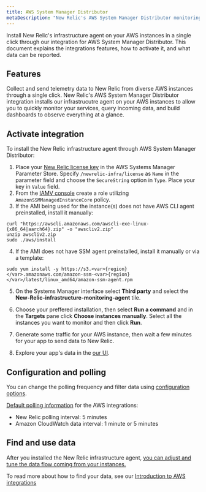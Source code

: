 ```yaml
---
title: AWS System Manager Distributor
metaDescription: "New Relic's AWS System Manager Distributor monitoring integration: what data it reports, and how to enable it."
---
```


Install New Relic's infrastructure agent on your AWS instances in a single click through our integration for AWS System Manager Distributor. This document explains the integrations features, how to activate it, and what data can be reported.

## Features
Collect and send telemetry data to New Relic from diverse AWS instances through a single click. New Relic's AWS System Manager Distributor integration installs our infrastrucutre agent on your AWS instances to allow you to quickly monitor your services, query incoming data, and build dashboards to observe everything at a glance. 

## Activate integration

To install the New Relic infrastructure agent through AWS System Manager Distributor:

1. Place your [New Relic license key](/docs/apis/intro-apis/new-relic-api-keys/) in the AWS Systems Manager Parameter Store. Specify `/newrelic-infra/license` as `Name` in the parameter field and choose the `SecureString` option in `Type`. Place your key in `Value` field.
2. From the [IAMV console](https://console.aws.amazon.com/iam/home?#/roles) create a role utilizing `AmazonSSMManagedInstanceCore` policy.
3. If the AMI being used for the instance(s) does not have AWS CLI agent preinstalled, install it manually:
  ```
  curl "https://awscli.amazonaws.com/awscli-exe-linux-{x86_64|aarch64}.zip" -o "awscliv2.zip"
  unzip awscliv2.zip
  sudo ./aws/install
  ```
4. If the AMI does not have SSM agent preinstalled, install it manually or via a template:
  ```
  sudo yum install -y https://s3.<var>{region}</var>.amazonaws.com/amazon-ssm-<var>{region}</var>/latest/linux_amd64/amazon-ssm-agent.rpm
  ```
5. On the Systems Manager interface select **Third party** and select the **New-Relic-infrastructure-monitoring-agent** tile.
6. Choose your preffered installation, then select **Run a command** and in the **Targets** pane click **Choose instances manually**. Select all the instances you want to monitor and then click **Run**.

1. Generate some traffic for your AWS instance, then wait a few minutes for your app to send data to New Relic.
2. Explore your app's data in the [our UI](one.newrelic.com).

## Configuration and polling 

You can change the polling frequency and filter data using [configuration options](/docs/integrations/new-relic-integrations/getting-started/configure-polling-frequency-data-collection-cloud-integrations).

[Default polling information](/docs/infrastructure/amazon-integrations/aws-integrations-list/aws-polling-intervals-infrastructure-integrations) for the AWS integrations:
- New Relic polling interval: 5 minutes
- Amazon CloudWatch data interval: 1 minute or 5 minutes


## Find and use data

After you installed the New Relic infrastructure agent, [you can adjust and tune the data flow coming from your instances.](/docs/infrastructure/infrastructure-monitoring/get-started/get-started-infrastructure-monitoring/)

To read more about how to find your data, see our [Introduction to AWS integrations](/docs/infrastructure/amazon-integrations/get-started/introduction-aws-integrations/#insights)

